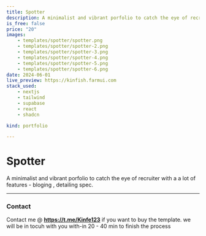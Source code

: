 ```yaml
---
title: Spotter 
description: A minimalist and vibrant porfolio to catch the eye of recruiter with a a lot of features - bloging , detailing spec and so on.
is_free: false
price: "20"
images: 
    - templates/spotter/spotter.png
    - templates/spotter/spotter-2.png
    - templates/spotter/spotter-3.png
    - templates/spotter/spotter-4.png
    - templates/spotter/spotter-5.png
    - templates/spotter/spotter-6.png
date: 2024-06-01
live_preview: https://kinfish.farmui.com
stack_used: 
    - nextjs 
    - tailwind
    - supabase
    - react
    - shadcn

kind: portfolio

---
```

# Spotter 
 
A minimalist and vibrant porfolio to catch the eye of recruiter with a a lot of features - bloging , detailing spec.


----

### Contact
Contact me @  **https://t.me/Kinfe123** if you want to buy the template. we will be in tocuh with you with-in 20 - 40 min to finish the process